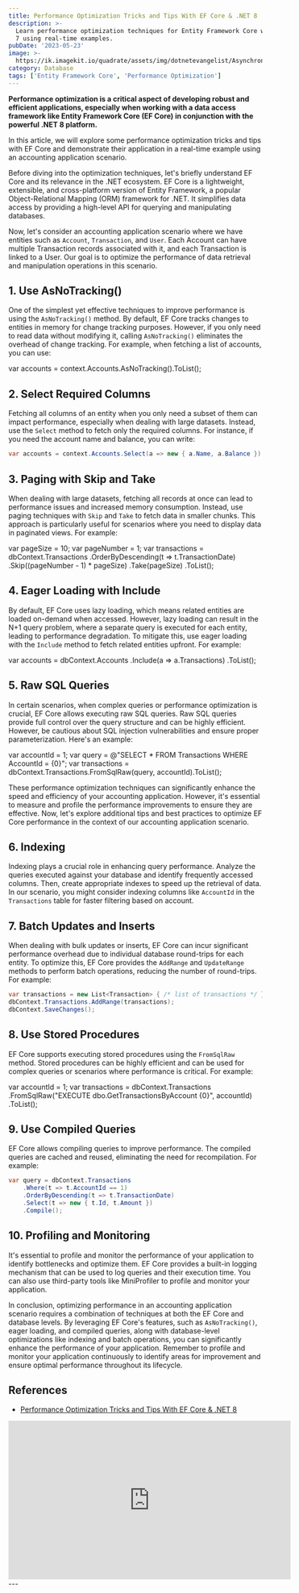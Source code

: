 ```yaml
---
title: Performance Optimization Tricks and Tips With EF Core & .NET 8
description: >-
  Learn performance optimization techniques for Entity Framework Core with .NET
  7 using real-time examples.
pubDate: '2023-05-23'
image: >-
  https://ik.imagekit.io/quadrate/assets/img/dotnetevangelist/Asynchronous_Programming_With_Async_Await_Task_In_CSharp.jpg?updatedAt=1746813313287
category: Database
tags: ['Entity Framework Core', 'Performance Optimization']
---
```


**Performance optimization is a critical aspect of developing robust and efficient applications, especially when working with a data access framework like Entity Framework Core (EF Core) in conjunction with the powerful .NET 8 platform.**

In this article, we will explore some performance optimization tricks and tips with EF Core and demonstrate their application in a real-time example using an accounting application scenario.

Before diving into the optimization techniques, let's briefly understand EF Core and its relevance in the .NET ecosystem. EF Core is a lightweight, extensible, and cross-platform version of Entity Framework, a popular Object-Relational Mapping (ORM) framework for .NET. It simplifies data access by providing a high-level API for querying and manipulating databases.

Now, let's consider an accounting application scenario where we have entities such as `Account`, `Transaction`, and `User`. Each Account can have multiple Transaction records associated with it, and each Transaction is linked to a User. Our goal is to optimize the performance of data retrieval and manipulation operations in this scenario.

## 1. Use AsNoTracking()

One of the simplest yet effective techniques to improve performance is using the `AsNoTracking()` method. By default, EF Core tracks changes to entities in memory for change tracking purposes. However, if you only need to read data without modifying it, calling `AsNoTracking()` eliminates the overhead of change tracking. For example, when fetching a list of accounts, you can use:


var accounts = context.Accounts.AsNoTracking().ToList();


## 2. Select Required Columns

Fetching all columns of an entity when you only need a subset of them can impact performance, especially when dealing with large datasets. Instead, use the `Select` method to fetch only the required columns. For instance, if you need the account name and balance, you can write:

```csharp
var accounts = context.Accounts.Select(a => new { a.Name, a.Balance }).ToList();
```

## 3. Paging with Skip and Take

When dealing with large datasets, fetching all records at once can lead to performance issues and increased memory consumption. Instead, use paging techniques with `Skip` and `Take` to fetch data in smaller chunks. This approach is particularly useful for scenarios where you need to display data in paginated views. For example:


var pageSize = 10;
var pageNumber = 1;
var transactions = dbContext.Transactions
    .OrderByDescending(t => t.TransactionDate)
    .Skip((pageNumber - 1) * pageSize)
    .Take(pageSize)
    .ToList();


## 4. Eager Loading with Include

By default, EF Core uses lazy loading, which means related entities are loaded on-demand when accessed. However, lazy loading can result in the N+1 query problem, where a separate query is executed for each entity, leading to performance degradation. To mitigate this, use eager loading with the `Include` method to fetch related entities upfront. For example:


var accounts = dbContext.Accounts
    .Include(a => a.Transactions)
    .ToList();


## 5. Raw SQL Queries

In certain scenarios, when complex queries or performance optimization is crucial, EF Core allows executing raw SQL queries. Raw SQL queries provide full control over the query structure and can be highly efficient. However, be cautious about SQL injection vulnerabilities and ensure proper parameterization. Here's an example:


var accountId = 1;
var query = @"SELECT * FROM Transactions WHERE AccountId = {0}";
var transactions = dbContext.Transactions.FromSqlRaw(query, accountId).ToList();


These performance optimization techniques can significantly enhance the speed and efficiency of your accounting application. However, it's essential to measure and profile the performance improvements to ensure they are effective. Now, let's explore additional tips and best practices to optimize EF Core performance in the context of our accounting application scenario.

## 6. Indexing

Indexing plays a crucial role in enhancing query performance. Analyze the queries executed against your database and identify frequently accessed columns. Then, create appropriate indexes to speed up the retrieval of data. In our scenario, you might consider indexing columns like `AccountId` in the `Transactions` table for faster filtering based on account.

## 7. Batch Updates and Inserts

When dealing with bulk updates or inserts, EF Core can incur significant performance overhead due to individual database round-trips for each entity. To optimize this, EF Core provides the `AddRange` and `UpdateRange` methods to perform batch operations, reducing the number of round-trips. For example:


```csharp
var transactions = new List<Transaction> { /* list of transactions */ };
dbContext.Transactions.AddRange(transactions);
dbContext.SaveChanges();
```


## 8. Use Stored Procedures

EF Core supports executing stored procedures using the `FromSqlRaw` method. Stored procedures can be highly efficient and can be used for complex queries or scenarios where performance is critical. For example:


var accountId = 1;
var transactions = dbContext.Transactions
    .FromSqlRaw("EXECUTE dbo.GetTransactionsByAccount {0}", accountId)
    .ToList();


## 9. Use Compiled Queries

EF Core allows compiling queries to improve performance. The compiled queries are cached and reused, eliminating the need for recompilation. For example:

```csharp
var query = dbContext.Transactions
    .Where(t => t.AccountId == 1)
    .OrderByDescending(t => t.TransactionDate)
    .Select(t => new { t.Id, t.Amount })
    .Compile();
```

## 10. Profiling and Monitoring

It's essential to profile and monitor the performance of your application to identify bottlenecks and optimize them. EF Core provides a built-in logging mechanism that can be used to log queries and their execution time. You can also use third-party tools like MiniProfiler to profile and monitor your application.

In conclusion, optimizing performance in an accounting application scenario requires a combination of techniques at both the EF Core and database levels. By leveraging EF Core's features, such as `AsNoTracking()`, eager loading, and compiled queries, along with database-level optimizations like indexing and batch operations, you can significantly enhance the performance of your application. Remember to profile and monitor your application continuously to identify areas for improvement and ensure optimal performance throughout its lifecycle.

## References

- [Performance Optimization Tricks and Tips With EF Core & .NET 8](https://www.youtube.com/watch?v=TqC7USVOoxQ)

<iframe width="560" height="315" src="https://www.youtube.com/embed/TqC7USVOoxQ" title="YouTube video player" frameborder="0" allow="accelerometer; autoplay; clipboard-write; encrypted-media; gyroscope; picture-in-picture; web-share" allowfullscreen></iframe>
---
